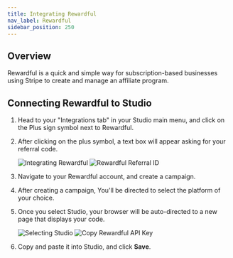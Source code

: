 ```yaml
---
title: Integrating Rewardful
nav_label: Rewardful
sidebar_position: 250
---
```


## Overview

Rewardful is a quick and simple way for subscription-based businesses using Stripe to create and manage an affiliate
program.

## Connecting Rewardful to Studio

1. Head to your "Integrations tab" in your Studio main menu, and click on the Plus sign symbol next to Rewardful.
2. After clicking on the plus symbol, a text box will appear asking for your referral code.

   ![Integrating Rewardful](/assets/studio/Rewardful_1.png)
   ![Rewardful Referral ID](/assets/studio/Rewardful_2.png)

3. Navigate to your Rewardful account, and create a campaign.
4. After creating a campaign, You'll be directed to select the platform of your choice.
5. Once you select Studio, your browser will be auto-directed to a new page that displays your code.

   ![Selecting Studio](/assets/studio/Rewardful_3.png)
   ![Copy Rewardful API Key](/assets/studio/rewardful_4v2.png)

6. Copy and paste it into Studio, and click **Save**.

